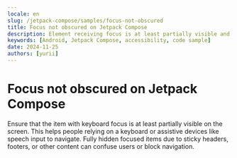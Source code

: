 ```yaml
---
locale: en
slug: /jetpack-compose/samples/focus-not-obscured
title: Focus not obscured on Jetpack Compose
description: Element receiving focus is at least partially visible and not obscured by other content.
keywords: [Android, Jetpack Compose, accessibility, code sample]
date: 2024-11-25
authors: [yurii]
---
```


# Focus not obscured on Jetpack Compose

Ensure that the item with keyboard focus is at least partially visible on the screen. This helps people relying on a keyboard or assistive devices like speech input to navigate. Fully hidden focused items due to sticky headers, footers, or other content can confuse users or block navigation.

<CodeSample id="focus-not-obscured" platform="jetpack-compose" locale="en"/>
